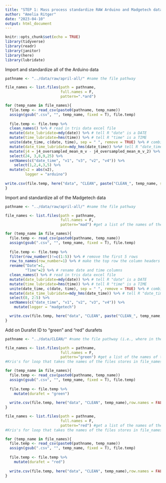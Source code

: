 ```yaml
---
title: "STEP 1: Mass process standardize RAW Arduino and Madgetech data"
author: "Amelia Ritger"
date: "2023-04-10"
output: html_document
---
```


```r
knitr::opts_chunk$set(echo = TRUE)
library(tidyverse)
library(readr)
library(janitor)
library(here)
library(lubridate)
```

Import and standardize all of the Arduino data
```r
pathname <- "../data/raw/april-all/" #name the file pathway

file_names <- list.files(path = pathname, 
                         full.names = F,
                         pattern=".*ard")

for (temp_name in file_names){
  file.temp <- read_csv(paste0(pathname, temp_name))
  assign(gsub(".csv", "", temp_name, fixed = T), file.temp)
  
  file.temp <- file.temp %>%
  clean_names() %>% # read in tris data excel file
  mutate(date_lubridate=mdy(date)) %>% # tell R "date" is a DATE
  mutate(time_lubridate=hms(time)) %>% # tell R "time" is a TIME
  unite(date_time, c(date, time), sep = " ", remove = TRUE) %>% # combine the date and time columns
  mutate(date_time_lubridate=mdy_hms(date_time)) %>%# tell R "date_time" is a DATE and a TIME
  mutate(j4 = j4_oversampled_mean_m_v - j4_oversampled_mean_m_v_2) %>%
  select(24, 3,8,9,25) %>%
  setNames(c("date_time", "v1", "v3", "v2", "v4")) %>%
    select(1,2,4,3,5) %>%
  mutate(v2 = abs(v2),
         logger = "arduino")
  
write.csv(file.temp, here("data", "CLEAN", paste("CLEAN_", temp_name, sep="")),row.names = FALSE) # create csv with calibrated values
}
```

Import and standardize all of the Madgetech data
```r
pathname <- "../data/raw/april-all/" #name the file pathway

file_names <- list.files(path = pathname, 
                         full.names = F,
                         pattern="mad") #get a list of the names of the files

for (temp_name in file_names){
  file.temp <- read_csv(paste0(pathname, temp_name))
  assign(gsub(".csv", "", temp_name, fixed = T), file.temp)
  
  file.temp <- file.temp %>%
  filter(row_number()!=c(1:5)) %>% # remove the first 5 rows
  row_to_names(row_number=1) %>% # make the top row the column headers
  rename("Date"=1,
         "Time"=2) %>% # rename date and time columns
  clean_names() %>% # read in tris data excel file
  mutate(date_lubridate=mdy(date)) %>% # tell R "date" is a DATE
  mutate(time_lubridate=hms(time)) %>% # tell R "time" is a TIME
  unite(date_time, c(date, time), sep = " ", remove = TRUE) %>% # combine the date and time columns
  mutate(date_time_lubridate=mdy_hms(date_time)) %>% # tell R "date_time" is a DATE and a TIME
  select(8, 2:5) %>%
  setNames(c("date_time", "v1", "v2", "v3", "v4")) %>%
    mutate(logger = "madgetech")

  write.csv(file.temp, here("data", "CLEAN", paste("CLEAN_", temp_name, sep="")),row.names = FALSE) # create csv with calibrated values
}
```

Add on Durafet ID to "green" and "red" durafets 
```r
pathname <- "../data/CLEAN/" #name the file pathway (i.e., where in the directly the files are stored)

file_names <- list.files(path = pathname, 
                         full.names = F,
                         pattern="green") #get a list of the names of the files (only .xlsx)
#Kris's for loop that takes the names of the files stores in file_names, and pastes them iteratively over each file as it reads it in (via read_xlsx). Note: file.temp is a temporary object that "floats" for each iterative process 

for (temp_name in file_names){
  file.temp <- read_csv(paste0(pathname, temp_name))
  assign(gsub(".csv", "", temp_name, fixed = T), file.temp)
  
  file.temp <- file.temp %>%
    mutate(durafet = "green")
  
  write.csv(file.temp, here("data", "CLEAN", temp_name),row.names = FALSE) # create csv with calibrated values
}

file_names <- list.files(path = pathname, 
                         full.names = F,
                         pattern="red") #get a list of the names of the files (only .xlsx)
#Kris's for loop that takes the names of the files stores in file_names, and pastes them iteratively over each file as it reads it in (via read_xlsx). Note: file.temp is a temporary object that "floats" for each iterative process 

for (temp_name in file_names){
  file.temp <- read_csv(paste0(pathname, temp_name))
  assign(gsub(".csv", "", temp_name, fixed = T), file.temp)
  
  file.temp <- file.temp %>%
    mutate(durafet = "red")
  
  write.csv(file.temp, here("data", "CLEAN", temp_name),row.names = FALSE) # create csv with calibrated values
}
```

